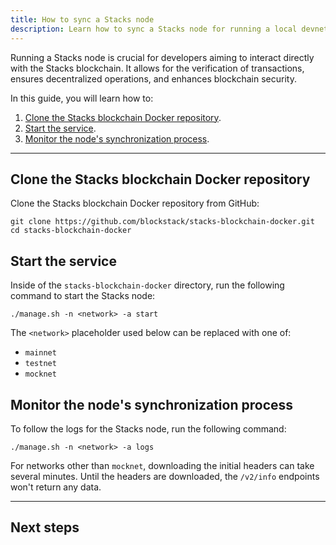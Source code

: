 ```yaml
---
title: How to sync a Stacks node
description: Learn how to sync a Stacks node for running a local devnet or mainnet.
---
```



Running a Stacks node is crucial for developers aiming to interact directly with the Stacks blockchain. It allows for the verification of transactions, ensures decentralized operations, and enhances blockchain security.

In this guide, you will learn how to:

1. [Clone the Stacks blockchain Docker repository](#clone-the-stacks-blockchain-docker-repository).
2. [Start the service](#start-the-service).
3. [Monitor the node's synchronization process](#monitor-the-nodes-synchronization-process).

---

## Clone the Stacks blockchain Docker repository

Clone the Stacks blockchain Docker repository from GitHub:

```console title="Terminal"
git clone https://github.com/blockstack/stacks-blockchain-docker.git
cd stacks-blockchain-docker
```

## Start the service

Inside of the `stacks-blockchain-docker` directory, run the following command to start the Stacks node:

```console title="Terminal"
./manage.sh -n <network> -a start
```

The `<network>` placeholder used below can be replaced with one of:

- `mainnet`
- `testnet`
- `mocknet`

## Monitor the node's synchronization process

To follow the logs for the Stacks node, run the following command:

```console title="Terminal"
./manage.sh -n <network> -a logs
```

For networks other than `mocknet`, downloading the initial headers can take several minutes. Until the headers are downloaded, the `/v2/info` endpoints won't return any data.

---

## Next steps

<Cards>
  <Card
    href="/stacks/chainhooks/guides/run-chainhook-as-a-service"
    title="Run Chainhook as a service"
    description="Learn how to use Chainhook to build your own custom API."
  />
  <Card
    href="/guides/sync-a-bitcoin-node"
    title="Sync a Bitcoin node"
    description="Learn how to sync a Bitcoin node for running Chainhook as a service."
  />
</Cards>
